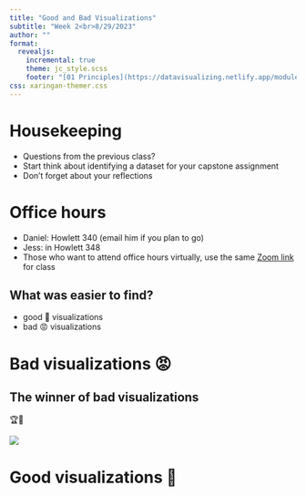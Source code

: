 ```yaml
---
title: "Good and Bad Visualizations"
subtitle: "Week 2<br>8/29/2023"
author: ""
format: 
  revealjs:
    incremental: true
    theme: jc_style.scss
    footer: "[01 Principles](https://datavisualizing.netlify.app/module1.html), © Jessica Cooperstone, 2022"
css: xaringan-themer.css
---
```


# Housekeeping

- Questions from the previous class?
- Start think about identifying a dataset for your capstone assignment
- Don't forget about your reflections

# Office hours

- Daniel: Howlett 340 (email him if you plan to go)
- Jess:  in Howlett 348
- Those who want to attend office hours virtually, use the same [Zoom link](https://go.osu.edu/dataviz-zoom) for class



## What was easier to find?

- good 👏  visualizations 
- bad 😡 visualizations


# Bad visualizations 😡 {.center_title}

## The winner of bad visualizations 

 🏆🏅

![](./bad/Winner.png){fig-align="center"}


# Good visualizations 👏 {.center_title}




